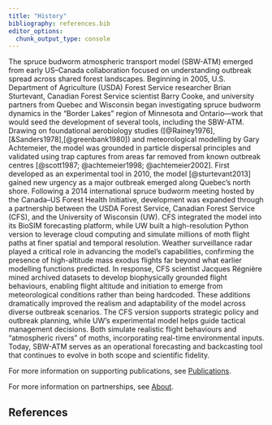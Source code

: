 ```yaml
---
title: "History"
bibliography: references.bib
editor_options: 
  chunk_output_type: console
---
```



The spruce budworm atmospheric transport model (SBW-ATM) emerged from early US–Canada collaboration focused on understanding outbreak spread across shared forest landscapes.
Beginning in 2005, U.S. Department of Agriculture (USDA) Forest Service researcher Brian Sturtevant, Canadian Forest Service scientist Barry Cooke, and university partners from Quebec and Wisconsin began investigating spruce budworm dynamics in the "Border Lakes" region of Minnesota and Ontario—work that would seed the development of several tools, including the SBW-ATM.
Drawing on foundational aerobiology studies ([@Rainey1976],[&Sanders1978],[@greenbank1980]) and meteorological modelling by Gary Achtemeier, the model was grounded in particle dispersal principles and validated using trap captures from areas far removed from known outbreak centres [@scott1987; @achtemeier1998; @achtemeier2002].
First developed as an experimental tool in 2010, the model [@sturtevant2013] gained new urgency as a major outbreak emerged along Quebec’s north shore.
Following a 2014 international spruce budworm meeting hosted by the Canada–US Forest Health Initiative, development was expanded through a partnership between the USDA Forest Service, Canadian Forest Service (CFS), and the University of Wisconsin (UW).
CFS integrated the model into its BioSIM forecasting platform, while UW built a high-resolution Python version to leverage cloud computing and simulate millions of moth flight paths at finer spatial and temporal resolution.
Weather surveillance radar played a critical role in advancing the model's capabilities, confirming the presence of high-altitude mass exodus flights far beyond what earlier modelling functions predicted.
In response, CFS scientist Jacques Régnière mined archived datasets to develop biophysically grounded flight behaviours, enabling flight altitude and initiation to emerge from meteorological conditions rather than being hardcoded.
These additions dramatically improved the realism and adaptability of the model across diverse outbreak scenarios.
The CFS version supports strategic policy and outbreak planning, while UW’s experimental model helps guide tactical management decisions.
Both simulate realistic flight behaviours and “atmospheric rivers” of moths, incorporating real-time environmental inputs.
Today, SBW-ATM serves as an operational forecasting and backcasting tool that continues to evolve in both scope and scientific fidelity.

For more information on supporting publications, see [Publications](publications.qmd).

For more information on partnerships, see [About](about.qmd).

## References

<!-- bibliography is automatically generated; do not edit by hand -->

::: {#refs}
:::

